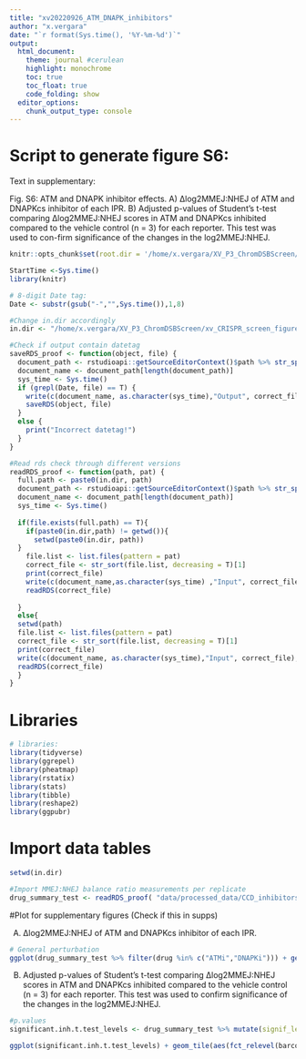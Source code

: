 ```yaml
---
title: "xv20220926_ATM_DNAPK_inhibitors"
author: "x.vergara"
date: "`r format(Sys.time(), '%Y-%m-%d')`"
output:
  html_document:
    theme: journal #cerulean
    highlight: monochrome
    toc: true
    toc_float: true
    code_folding: show
  editor_options:
    chunk_output_type: console
---
```

# Script to generate figure S6: 

Text in supplementary:

Fig. S6: ATM and DNAPK inhibitor effects. A) ∆log2MMEJ:NHEJ of ATM and DNAPKcs inhibitor of each IPR. B) Adjusted p-values of Student’s t-test comparing ∆log2MMEJ:NHEJ scores in ATM and DNAPKcs inhibited compared to the vehicle control (n = 3) for each reporter. This test was used to con-firm significance of the changes in the log2MMEJ:NHEJ.

```r
knitr::opts_chunk$set(root.dir = '/home/x.vergara/XV_P3_ChromDSBScreen/xv_CRISPR_screen_figures/rmarkdown/xv20210920_paper_scripts/short_version/knit_html/')

StartTime <-Sys.time()
library(knitr)

# 8-digit Date tag:
Date <- substr(gsub("-","",Sys.time()),1,8)

#Change in.dir accordingly
in.dir <- "/home/x.vergara/XV_P3_ChromDSBScreen/xv_CRISPR_screen_figures/"

#Check if output contain datetag
saveRDS_proof <- function(object, file) {
  document_path <- rstudioapi::getSourceEditorContext()$path %>% str_split(pattern = "/") %>% unlist()
  document_name <- document_path[length(document_path)]
  sys_time <- Sys.time()
  if (grepl(Date, file) == T) {
    write(c(document_name, as.character(sys_time),"Output", correct_file), file = paste0(in.dir,"log"), ncolumns = 4, sep = "\t", append = T)
    saveRDS(object, file)
  }
  else {
    print("Incorrect datetag!")
  }
}

#Read rds check through different versions
readRDS_proof <- function(path, pat) {
  full.path <- paste0(in.dir, path)
  document_path <- rstudioapi::getSourceEditorContext()$path %>% str_split(pattern = "/") %>% unlist()
  document_name <- document_path[length(document_path)]
  sys_time <- Sys.time()
  
  if(file.exists(full.path) == T){
    if(paste0(in.dir,path) != getwd()){
      setwd(paste0(in.dir, path))
  }
    file.list <- list.files(pattern = pat)
    correct_file <- str_sort(file.list, decreasing = T)[1]
    print(correct_file)
    write(c(document_name,as.character(sys_time) ,"Input", correct_file), file = paste0(in.dir,"log"), ncolumns = 4, sep = "\t", append = T)
    readRDS(correct_file)
    
  }
  else{
  setwd(path)
  file.list <- list.files(pattern = pat)
  correct_file <- str_sort(file.list, decreasing = T)[1]
  print(correct_file)
  write(c(document_name, as.character(sys_time),"Input", correct_file),file = paste0(in.dir,"log"), ncolumns = 4, sep = "\t", append = T)
  readRDS(correct_file)
  }
}
```


# Libraries
```r
# libraries:
library(tidyverse)
library(ggrepel)
library(pheatmap)
library(rstatix)
library(stats)
library(tibble)
library(reshape2)
library(ggpubr)
```

# Import data tables
```r
setwd(in.dir)

#Import MMEJ:NHEJ balance ratio measurements per replicate
drug_summary_test <- readRDS_proof( "data/processed_data/CCD_inhibitors/","drug_t_test")

```


#Plot for supplementary figures (Check if this in supps)

A) ∆log2MMEJ:NHEJ of ATM and DNAPKcs inhibitor of each IPR.
```r
# General perturbation
ggplot(drug_summary_test %>% filter(drug %in% c("ATMi","DNAPKi"))) + geom_quasirandom(aes(drug, mean)) + geom_hline(aes(yintercept = 0), linetype = 2) + theme_bw()
```

B) Adjusted p-values of Student’s t-test comparing ∆log2MMEJ:NHEJ scores in ATM and DNAPKcs inhibited compared to the vehicle control (n = 3) for each reporter. This test was used to confirm significance of the changes in the log2MMEJ:NHEJ.
```r
#p.values
significant.inh.t.test_levels <- drug_summary_test %>% mutate(signif_level = case_when(p.adj > 0.05 ~ "ns", p.adj > 0.01 & p.adj <= 0.05 ~ "*", p.adj > 0.001 & p.adj <= 0.01 ~ "**", p.adj > 0.0001 & p.adj <= 0.001 ~ "***", T ~ "****"))

ggplot(significant.inh.t.test_levels) + geom_tile(aes(fct_relevel(barcode, clone5_bc_cluster), drug, fill = -log10(p.adj))) + coord_fixed(ratio = 1) + theme(axis.text.x = element_blank()) + scale_fill_gradient2() + geom_text(aes(fct_relevel(barcode, clone5_bc_cluster), drug, label = signif_level))
```

